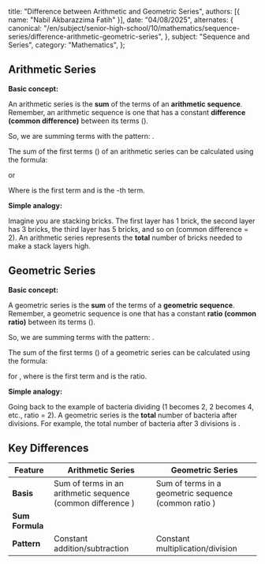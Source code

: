   title: "Difference between Arithmetic and Geometric Series",
  authors: [{ name: "Nabil Akbarazzima Fatih" }],
  date: "04/08/2025",
  alternates: {
    canonical:
      "/en/subject/senior-high-school/10/mathematics/sequence-series/difference-arithmetic-geometric-series",
  },
  subject: "Sequence and Series",
  category: "Mathematics",
};

## Arithmetic Series

**Basic concept:**

An arithmetic series is the **sum** of the terms of an **arithmetic sequence**. Remember, an arithmetic sequence is one that has a constant **difference (common difference)** between its terms (<InlineMath math="b" />).

So, we are summing terms with the pattern: <InlineMath math="a, a+b, a+2b, a+3b, \dots" />.

The sum of the first <InlineMath math="n" /> terms (<InlineMath math="S_n" />) of an arithmetic series can be calculated using the formula:

<BlockMath math="S_n = \frac{n}{2}(2a + (n-1)b)" />

or

<BlockMath math="S_n = \frac{n}{2}(a + U_n)" />

Where <InlineMath math="a" /> is the first term and <InlineMath math="U_n" /> is the <InlineMath math="n" />-th term.

**Simple analogy:**

Imagine you are stacking bricks. The first layer has 1 brick, the second layer has 3 bricks, the third layer has 5 bricks, and so on (common difference = 2). An arithmetic series represents the **total** number of bricks needed to make a stack <InlineMath math="n" /> layers high.

## Geometric Series

**Basic concept:**

A geometric series is the **sum** of the terms of a **geometric sequence**. Remember, a geometric sequence is one that has a constant **ratio (common ratio)** between its terms (<InlineMath math="r" />).

So, we are summing terms with the pattern: <InlineMath math="a, ar, ar^2, ar^3, \dots" />.

The sum of the first <InlineMath math="n" /> terms (<InlineMath math="S_n" />) of a geometric series can be calculated using the formula:

<BlockMath math="S_n = \frac{a(r^n - 1)}{r-1}" />

for <InlineMath math="r \neq 1" />, where <InlineMath math="a" /> is the first term and <InlineMath math="r" /> is the ratio.

**Simple analogy:**

Going back to the example of bacteria dividing (1 becomes 2, 2 becomes 4, etc., ratio = 2). A geometric series is the **total** number of bacteria after <InlineMath math="n" /> divisions. For example, the total number of bacteria after 3 divisions is <InlineMath math="1 + 2 + 4 = 7" />.

## Key Differences

| Feature                                   | Arithmetic Series                                                                  | Geometric Series                                                            |
| ----------------------------------------- | ---------------------------------------------------------------------------------- | --------------------------------------------------------------------------- |
| **Basis**                                 | Sum of terms in an arithmetic sequence (common difference <InlineMath math="b" />) | Sum of terms in a geometric sequence (common ratio <InlineMath math="r" />) |
| **Sum Formula <InlineMath math="S_n" />** | <InlineMath math="\frac{n}{2}(2a + (n-1)b)" />                                     | <InlineMath math="\frac{a(r^n - 1)}{r-1}" />                                |
| **Pattern**                               | Constant addition/subtraction                                                      | Constant multiplication/division                                            |
